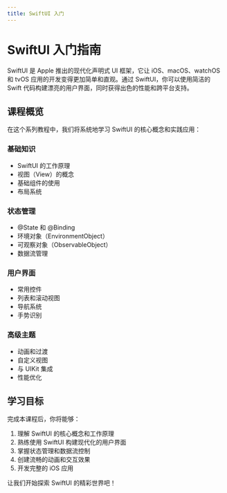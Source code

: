 ```yaml
---
title: SwiftUI 入门
---
```


# SwiftUI 入门指南

SwiftUI 是 Apple 推出的现代化声明式 UI 框架，它让 iOS、macOS、watchOS 和 tvOS 应用的开发变得更加简单和直观。通过 SwiftUI，你可以使用简洁的 Swift 代码构建漂亮的用户界面，同时获得出色的性能和跨平台支持。

## 课程概览

在这个系列教程中，我们将系统地学习 SwiftUI 的核心概念和实践应用：

### 基础知识
- SwiftUI 的工作原理
- 视图（View）的概念
- 基础组件的使用
- 布局系统

### 状态管理
- @State 和 @Binding
- 环境对象（EnvironmentObject）
- 可观察对象（ObservableObject）
- 数据流管理

### 用户界面
- 常用控件
- 列表和滚动视图
- 导航系统
- 手势识别

### 高级主题
- 动画和过渡
- 自定义视图
- 与 UIKit 集成
- 性能优化

## 学习目标

完成本课程后，你将能够：

1. 理解 SwiftUI 的核心概念和工作原理
2. 熟练使用 SwiftUI 构建现代化的用户界面
3. 掌握状态管理和数据流控制
4. 创建流畅的动画和交互效果
5. 开发完整的 iOS 应用

让我们开始探索 SwiftUI 的精彩世界吧！
